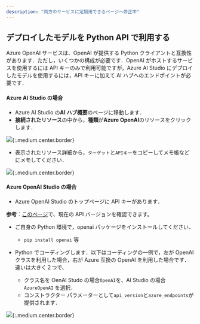 ```yaml
---
description: "両方のサービスに定期用できるページへ修正中"
---
```


## デプロイしたモデルを Python API で利用する

Azure OpenAI サービスは、OpenAI が提供する Python クライアントと互換性があります．ただし，いくつかの構成が必要です．OpenAI がホストするサービスを使用するには API キーのみで利用可能ですが，Azure AI Studio にデプロイしたモデルを使用するには，API キーに加えて AI ハブへのエンドポイントが必要です．

#### Azure AI Studio の場合
- Azure AI Studio の**AI ハブ概要**のページに移動します．
- **接続されたリソース**の中から，**種類**が**Azure OpenAI**のリソースをクリックします．

![](img/01_aistudiopython1.png){:.medium.center.border}
- 表示されたリソース詳細から，`ターゲット`と`APIキー`をコピーしてメモ帳などにメモしてください．

![](img/02_aistudiopython2.png){:.medium.center.border}


#### Azure OpenAI Studio の場合
- Azure OpenAI Studio のトップページに API キーがあります．

**参考**：[このページ](https://learn.microsoft.com/en-us/azure/ai-services/openai/api-version-deprecation)で、現在の API バージョンを確認できます。

- ご自身の Python 環境で，openai パッケージをインストールしてください．
  - ``pip install openai`` 等

- Python でコーディングします．以下はコーディングの一例で，左が OpenAI クラスを利用した場合，右が Azure 互換の OpenAI を利用した場合です．違いは大きく２つで、
  - クラス名を OenAI Studo の場合`OpenAI`を、AI Studio の場合 `AzureOpenAI` を選択．
  - コンストラクター パラメーターとして`api_version`と`azure_endpoints`が提供されます．

![](img/03_aistudiopython3.png){:.medium.center.border}
